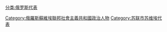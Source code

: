 [[分类:俄罗斯代表|分类:俄罗斯代表]]
[[Category:俄羅斯蘇維埃聯邦社會主義共和國政治人物|Category:俄羅斯蘇維埃聯邦社會主義共和國政治人物]]
[[Category:苏联市苏维埃代表|Category:苏联市苏维埃代表]]